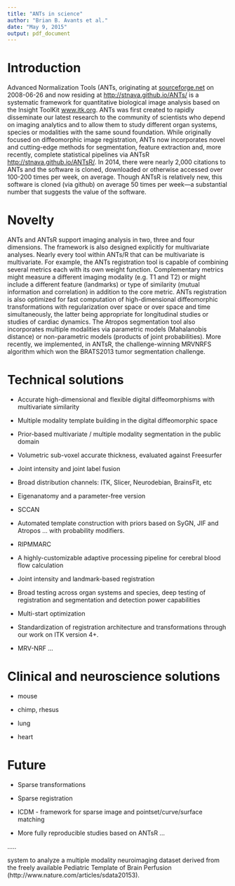 ```yaml
---
title: "ANTs in science"
author: "Brian B. Avants et al."
date: "May 9, 2015"
output: pdf_document
---
```


# Introduction

Advanced Normalization Tools (ANTs, originating at [sourceforge.net](sourceforge.net) on 2008-06-26 and now residing at [http://stnava.github.io/ANTs/](http://stnava.github.io/ANTs/) is a systematic framework for quantitative biological image analysis based on the Insight ToolKit [www.itk.org](www.itk.org).  ANTs was first created to rapidly disseminate our latest research to the community of scientists who depend on imaging analytics and to allow them to study different organ systems, species or modalities with the same sound foundation.  While originally focused on diffeomorphic image registration, ANTs now incorporates novel and cutting-edge methods for segmentation, feature extraction and, more recently, complete statistical pipelines via ANTsR [http://stnava.github.io/ANTsR/](http://stnava.github.io/ANTsR/).  In 2014, there were nearly 2,000 citations to ANTs and the software is cloned, downloaded or otherwise accessed over 100-200 times per week, on average.  Though ANTsR is relatively new, this software is cloned (via github) on average 50 times per week---a substantial number that suggests the value of the software. 

# Novelty 

ANTs and ANTsR support imaging analysis in two, three and four dimensions.  The framework is also designed explicitly for multivariate analyses.  Nearly every tool within ANTs/R that can be multivariate is multivariate.  For example, the ANTs registration tool is capable of combining several metrics each with its own weight function.  Complementary metrics might measure a different imaging modality (e.g. T1 and T2) or might include a different feature (landmarks) or type of similarity (mutual information and correlation) in addition to the core metric.  ANTs registration is also optimized for fast computation of high-dimensional diffeomorphic transformations with regularization over space or over space and time simultaneously, the latter being appropriate for longitudinal studies or studies of cardiac dynamics.  The Atropos segmentation tool also incorporates multiple modalities via parametric models (Mahalanobis distance) or non-parametric models (products of joint probabilities).  More recently, we implemented, in ANTsR, the challenge-winning MRVNRFS algorithm which won the BRATS2013 tumor segmentation challenge.

# Technical solutions 

* Accurate high-dimensional and flexible digital diffeomorphisms with multivariate similarity

* Multiple modality template building in the digital diffeomorphic space

* Prior-based multivariate / multiple modality segmentation in the public domain 

* Volumetric sub-voxel accurate thickness, evaluated against Freesurfer

* Joint intensity and joint label fusion 

* Broad distribution channels: ITK, Slicer, Neurodebian, BrainsFit, etc 

* Eigenanatomy and a parameter-free version

* SCCAN 

* Automated template construction with priors based on SyGN, JIF and Atropos ... with probability modifiers.

* RIPMMARC

* A highly-customizable adaptive processing pipeline for cerebral blood flow calculation

* Joint intensity and landmark-based registration

* Broad testing across organ systems and species, deep testing of registration and segmentation and detection power capabilities

* Multi-start optimization

* Standardization of registration architecture and transformations through our work on ITK version 4+.

* MRV-NRF ...

# Clinical and neuroscience solutions

* mouse

* chimp, rhesus 

* lung

* heart 

# Future

* Sparse transformations

* Sparse registration

* ICDM - framework for sparse image and pointset/curve/surface matching

* More fully reproducible studies based on ANTsR ...

.....

system to analyze a multiple modality neuroimaging dataset derived from the freely available Pediatric Template of Brain Perfusion (http://www.nature.com/articles/sdata20153).

